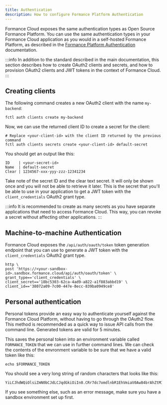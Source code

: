 ```yaml
---
title: Authentication
description: How to configure Formance Platform Authentication
---
```


Formance Cloud exposes the same authentication types as Open Source Formance Platform. You can use the same authentication types in your Formance Cloud application as you would in a self-hosted Formance Platform, as described in the [Formance Platform Authentication](/stack/authentication) documentation.

:::info
In addition to the standard described in the main documentation, this section describes how to create OAuth2 clients and secrets, and how to provision OAuth2 clients and JWT tokens in the context of Formance Cloud.
:::

## Creating clients

The following command creates a new OAuth2 client with the name `my-backend`:

```shell
fctl auth clients create my-backend
```

Now, we can use the returned client ID to create a secret for the client:

```shell
# Replace <your-client-id> with the client ID returned by the previous command
fctl auth clients secrets create <your-client-id> default-secret
```

You should get an output like this:

```
ID    | <your-secret-id>
Name  | default-secret
Clear | 1234567-xxx-yyy-zzz-12341234
```

Take note of the secret ID and the clear text secret. It will only be shown once and you will not be able to retrieve it later. This is the secret that you'll be able to use in your application to get a JWT token with the `client_credentials` OAuth2 grant type.

:::info
It is recommended to create as many secrets as you have separate applications that need to access Formance Cloud. This way, you can revoke a secret without affecting other applications.
:::

## Machine-to-machine Authentication

Formance Cloud exposes the `/api/auth/oauth/token` token generation endpoint that you can use to generate a JWT token with the `client_credentials` OAuth2 grant type.

```shell
http \
post 'https://<your-sandbox-id>.sandbox.formance.cloud/api/auth/oauth/token' \
grant_type=='client_credentials' \
client_secret=='18bc5303-62ca-4ad9-a822-a1f883abbd19' \
client_id=='38072a09-7c00-447e-8ecc-839ba0949ce8'
```


## Personal authentication

Personal tokens provide an easy way to authenticate yourself against the Formance Cloud Platform, without having to go through the OAuth2 flow. This method is recommended as a quick way to issue API calls from the command line. Generated tokens are valid for 5 minutes.

<CloudToken />

This saves the personal token into an environment variable called `FORMANCE_TOKEN` that we can use in further command lines. We can check the contents of the envronment variable to be sure that we have a valid token like this:

```shell
echo $FORMANCE_TOKEN
```

You should see a very long string of random characters that looks like this:
```
YiLCJhdWQiOlsiZmN0bCJdLCJqdGkiOiIn0.CRr7dc7omdlnbR1EhVmiaV0Aw84brAhZtMIp9e3gNil0KakkSNkYqJZsJ7KGmFKPVgjEx0QDsP5LtgRLvBa8SzikjXhjdJlfJ1neoviJiifWB8xs72OSe4pvaBWOmAhAk2BECe4NEERz4sksGca7KxQFXwfCJe8NTBZZiqnDh2fj1e6Az3nJUbiwp01DOzpyMufOQaEkHS4GCUfz5f7eI62Imo2f3v9XyuM95QGYE2rozGRDnGYIvbJDCfM2MpAwcMo5ef9PsJtOpdiCTwMeydJ4ow31visNnmg4BBPiaB.tiGRqtw2Qkb7ck4zXPiwZ4P5UcHcnwuHQnhDEOP9Ua5KI3G8p2JsKXLefeAIWJWZ9oNAgejP1LABNQ8zms3Ui7ZYNBNaxk432koCKOslRDXrxOFZRh60oFsjaPBS5xg02gbBnPjap9pb90P1YiN7agciJYEm5NOKlfmZpyI7srsB4LgDxo5o8d4Sk9r3qDzZIUqT2DvD9WWqxaSHeo1ez26Othbx5y3iKk3bLQmwy7PWzmGFMds9TZ4mpx5l15qRWJdZp7JyuOAfcGc9V2w74PudDdazzXwGebTjZGdSlW7HQMxwUR0otWtfO7N7XQypeya6pB9Wm1inaiE7KsGdhw
```
If you see something else, such as an error message, make sure you have a sandbox environment set up first.
